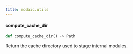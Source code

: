 ```yaml
---
title: modaic.utils
---
```


#### compute\_cache\_dir

```python
def compute_cache_dir() -> Path
```

Return the cache directory used to stage internal modules.

